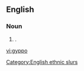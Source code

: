 ==English==

===Noun===
{{en-noun}}

# {{slang|offensive|British}} {{alternative spelling of|gippo}}.

[[Category:English ethnic slurs]]

[[vi:gyppo]]